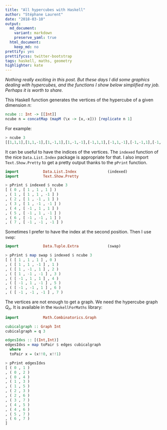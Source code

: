 ```yaml
---
title: "All hypercubes with Haskell"
author: "Stéphane Laurent"
date: "2018-03-10"
output:
  md_document:
    variant: markdown
    preserve_yaml: true
  html_document:
    keep_md: no
prettify: yes
prettifycss: twitter-bootstrap
tags: haskell, maths, geometry
highlighter: kate
---
```



*Nothing really exciting in this post. But these days I did some graphics dealing with hypercubes, and the functions I show below simplified my job. Perhaps it is worth to share.*



This Haskell function generates the vertices of the hypercube of a given dimension $n$:

```haskell
ncube :: Int -> [[Int]]
ncube n = concatMap (mapM (\x -> [x,-x])) [replicate n 1]
```

For example:

```haskell
> ncube 3 
[[1,1,1],[1,1,-1],[1,-1,1],[1,-1,-1],[-1,1,1],[-1,1,-1],[-1,-1,1],[-1,-1,-1]]
```

It can be useful to have the indices of the vertices. The `indexed` function of the nice `Data.List.Index` package is appropriate for that. I also import `Text.Show.Pretty` to get a pretty output thanks to the `pPrint` function.

```haskell
import           Data.List.Index              (indexed)
import           Text.Show.Pretty
```

```haskell
> pPrint $ indexed $ ncube 3
[ ( 0 , [ 1 , 1 , 1 ] )
, ( 1 , [ 1 , 1 , -1 ] )
, ( 2 , [ 1 , -1 , 1 ] )
, ( 3 , [ 1 , -1 , -1 ] )
, ( 4 , [ -1 , 1 , 1 ] )
, ( 5 , [ -1 , 1 , -1 ] )
, ( 6 , [ -1 , -1 , 1 ] )
, ( 7 , [ -1 , -1 , -1 ] )
```

Sometimes I prefer to have the index at the second position. Then I use `swap`: 


```haskell
import           Data.Tuple.Extra             (swap)
```

```haskell
> pPrint $ map swap $ indexed $ ncube 3
[ ( [ 1 , 1 , 1 ] , 0 )
, ( [ 1 , 1 , -1 ] , 1 )
, ( [ 1 , -1 , 1 ] , 2 )
, ( [ 1 , -1 , -1 ] , 3 )
, ( [ -1 , 1 , 1 ] , 4 )
, ( [ -1 , 1 , -1 ] , 5 )
, ( [ -1 , -1 , 1 ] , 6 )
, ( [ -1 , -1 , -1 ] , 7 )
```

The vertices are not enough to get a graph. We need the hypercube graph $Q_n$. It is available in the `HaskellForMaths` library:

```haskell
import           Math.Combinatorics.Graph

cubicalgraph :: Graph Int
cubicalgraph = q 3

edgesIdxs :: [(Int,Int)]
edgesIdxs = map toPair $ edges cubicalgraph
  where
  toPair x = (x!!0, x!!1)
```

```haskell
> pPrint edgesIdxs
[ ( 0 , 1 )
, ( 0 , 2 )
, ( 0 , 4 )
, ( 1 , 3 )
, ( 1 , 5 )
, ( 2 , 3 )
, ( 2 , 6 )
, ( 3 , 7 )
, ( 4 , 5 )
, ( 4 , 6 )
, ( 5 , 7 )
, ( 6 , 7 )
]
```




